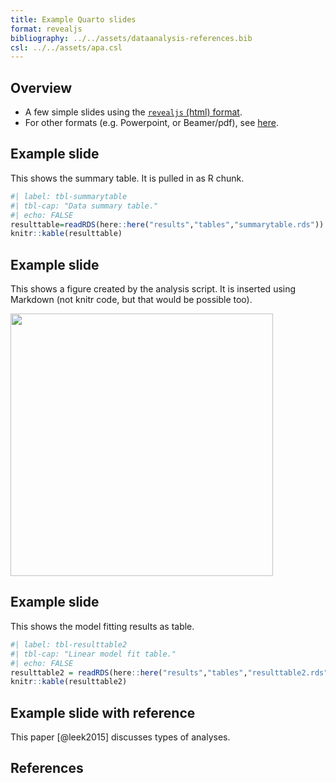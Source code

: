 ```yaml
---
title: Example Quarto slides
format: revealjs
bibliography: ../../assets/dataanalysis-references.bib
csl: ../../assets/apa.csl
---
```


## Overview

-   A few simple slides using the [`revealjs` (html) format](https://quarto.org/docs/presentations/revealjs/).
-   For other formats (e.g. Powerpoint, or Beamer/pdf), see [here](https://quarto.org/docs/guide/).

## Example slide

This shows the summary table. It is pulled in as R chunk.

```r
#| label: tbl-summarytable
#| tbl-cap: "Data summary table."
#| echo: FALSE
resulttable=readRDS(here::here("results","tables","summarytable.rds"))
knitr::kable(resulttable)
```

## Example slide

This shows a figure created by the analysis script. It is inserted using Markdown (not knitr code, but that would be possible too).

![](../../results/figures/height-weight.png){fig-align="center" width="420"}

## Example slide

This shows the model fitting results as table.

```r
#| label: tbl-resulttable2
#| tbl-cap: "Linear model fit table."
#| echo: FALSE
resulttable2 = readRDS(here::here("results","tables","resulttable2.rds"))
knitr::kable(resulttable2)
```

## Example slide with reference

This paper [@leek2015] discusses types of analyses.

## References
